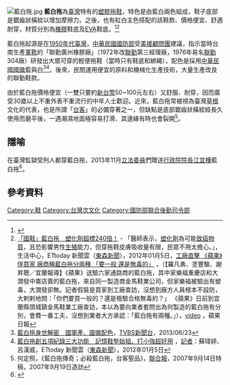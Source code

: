 [[File:藍白拖.jpg|thumb]]
'''藍白拖'''為[[臺灣|臺灣]]特有的[[塑膠|塑膠]][[拖鞋|拖鞋]]，特色是由藍白兩色組成，鞋子底部是鋸齒狀橫紋以增加摩擦力。之後，也有紅白主色搭配的該鞋款、價格便宜、舒適耐穿，材質分別為[[橡膠|橡膠]]鞋底及[[乙烯/醋酸乙烯酯共聚物|EVA]]鞋底。<ref>{{Cite web |url=http://www.km-gary.com.tw/ge4cp5vuj0.html |title=金馬鞋業股份有限公司【KM-GARY SHOES】 - 藍白拖製造廠 |access-date=2013-09-29 |archive-date=2020-02-20 |archive-url=https://web.archive.org/web/20200220094051/http://www.km-gary.com.tw/ge4cp5vuj0.html |dead-url=no }}</ref><ref>[http://www.ettoday.net/news/20120105/17076.htm  「國鞋」藍白拖　塑化劑超標240倍！] {{Wayback|url=http://www.ettoday.net/news/20120105/17076.htm |date=20161104181824 }} - 「醫師表示，[[塑化劑|塑化劑]]為可能[[致癌物質|致癌物質]]，且恐影響男性[[生殖|生殖]]能力，但穿拖鞋皮膚吸收量有限，民眾不用太擔心。」，生活中心，ETtoday 新聞雲（[[東森新聞|東森新聞]]），2012年01月5日，[http://www.youtube.com/watch?v=bt4ujfpDGJE  工廠直擊 《蘋果》佯買家 廠商稱藍白拖分兩種 「要一般   還是無毒的」] {{Wayback|url=http://www.youtube.com/watch?v=bt4ujfpDGJE |date=20160919062953 }}，（【羅凡勇、塗豐駿、謝昇聰╱宜蘭報導】《蘋果》送驗六家通路商的藍白拖，其中家樂福重­慶店和大潤發中崙店賣的藍白拖，來自同一製造商金馬鞋業公司，但家樂福被驗出有塑毒，­大潤發卻無。記者假裝是買家到工廠查訪，沒想到廠方人員根本不設防，大剌剌地問：「你­們要買一般的？還是檢驗合格無毒的？」
《蘋果》日前到宜蘭縣頭城鎮金馬鞋業工廠查訪，本以為要向業者套問出為何製造的藍白拖­有分別，會費一番工夫，沒想到業者大方承認：「藍白拖有兩種。」），[http://www.appledaily.com.tw/animation/today/index/20120105/33938487  video] {{Wayback|url=http://www.appledaily.com.tw/animation/today/index/20120105/33938487 |date=20131022090410 }}，蘋果日報</ref>

藍白拖起源是在[[1950年代臺灣|1950年代臺灣]]，[[中華民國國防部|中華民國國防部]]受[[美軍顧問團_(中華民國)|美援顧問團]]建議，指示當時台南生產[[軍靴|軍靴]]的「聯勤廣州橡膠廠」（1972年改[[聯勤|聯勤]]第三經理廠，1976年易名[[聯勤|聯勤]]304廠）研發出大眾可穿的輕便拖鞋（當時只有鞋底和綁繩），配色是採用[[中華民國國徽|中華民國國徽]]藍與白<ref>[http://news.tvbs.com.tw/entry/217052 藍白拖身世解密　國軍產、國徽配色]，[[TVBS新聞台|TVBS新聞台]]，2013/06/23</ref><ref>[http://www.ettoday.net/news/20120105/17081.htm  藍白拖創五項紀錄三大功能　記憶鞋墊始祖、打小強超好用] {{Wayback|url=http://www.ettoday.net/news/20120105/17081.htm |date=20181006000508 }}，[[記者|記者]]：蘇瑋婷、呂漢威，ETtoday 新聞雲（[[東森新聞|東森新聞]]），2012年01月5日</ref>。後來，民間運用便宜的原料和機械化生產技術，大量生產改良的聯勤鞋款。

由於藍白拖價格便宜（一雙只要約[[新台幣|新台幣]]50~100元左右）又舒服、耐穿，因而廣受30歲以上不重外表不重流行的中年人士歡迎。近來，藍白拖常被視為臺灣[[草根|草根]]文化的代表，也是所謂「[[台客|台客]]」的必備穿著之一，但缺點是底部鋸齒狀橫紋經長久使用而磨平後，一遇潮濕地面極容易打滑、其邊緣有時也會裂開<ref>何定照，《藍白拖傳奇；必殺藍白拖，台客聖品》，[[聯合報|聯合報]]，2007年9月14日特稿，2007年9月19日造訪</ref>。

==隱喻==
在臺灣監獄受刑人都穿藍白拖，2013年11月[[立法委員|立法委員]]們贈送[[行政院院長|行政院院長]][[江宜樺|江宜樺]]藍白拖<ref>{{Cite web |url=http://newtalk.tw/news/2013/11/05/41626.html |title=立委扔藍白拖 嗆坐牢用得到 |access-date=2013-12-01 |archive-date=2013-11-08 |archive-url=https://web.archive.org/web/20131108152854/http://newtalk.tw/news/2013/11/05/41626.html |dead-url=no }}</ref>。

==參考資料==
{{reflist}}

[[Category:鞋|Category:鞋]]
[[Category:台灣次文化|Category:台灣次文化]]
[[Category:國防部聯合後勤司令部|Category:國防部聯合後勤司令部]]